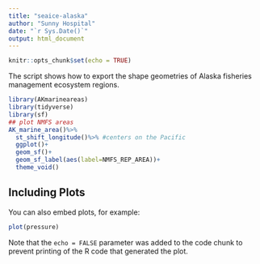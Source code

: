 ```yaml
---
title: "seaice-alaska"
author: "Sunny Hospital"
date: "`r Sys.Date()`"
output: html_document
---
```


```r
knitr::opts_chunk$set(echo = TRUE)
```

The script shows how to export the shape geometries of Alaska fisheries management ecosystem regions.


```r
library(AKmarineareas)
library(tidyverse)
library(sf)
## plot NMFS areas
AK_marine_area()%>%
  st_shift_longitude()%>% #centers on the Pacific
  ggplot()+
  geom_sf()+
  geom_sf_label(aes(label=NMFS_REP_AREA))+
  theme_void()
```

## Including Plots

You can also embed plots, for example:

```r
plot(pressure)
```

Note that the `echo = FALSE` parameter was added to the code chunk to prevent printing of the R code that generated the plot.

